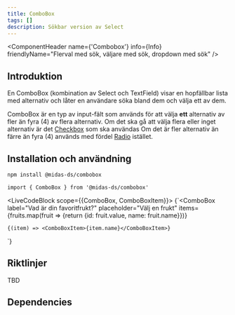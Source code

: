 ```yaml
---
title: ComboBox
tags: []
description: Sökbar version av Select
---
```



<ComponentHeader name={'Combobox'} info={Info} friendlyName="Flerval med sök, väljare med sök, dropdown med sök" />

## Introduktion

En ComboBox (kombination av Select och TextField) visar en hopfällbar lista med alternativ och låter en användare söka bland dem och välja ett av dem.

ComboBox är en typ av input-fält som används för att välja **ett** alternativ av fler än fyra (4) av flera alternativ. Om det ska gå att välja flera eller inget alternativ är det [Checkbox](./checkbox.mdx) som ska användas
Om det är fler alternativ än färre än fyra (4) används med fördel [Radio](./radio.mdx) istället.

## Installation och användning

```bash npm2yarn
npm install @midas-ds/combobox
```

```tsx
import { ComboBox } from '@midas-ds/combobox'
```

<LiveCodeBlock scope={{ComboBox, ComboBoxItem}}>
{`<ComboBox
    label="Vad är din favoritfrukt?"
    placeholder="Välj en frukt"
    items={fruits.map(fruit => {return {id: fruit.value, name: fruit.name}})}
>
    {(item) => <ComboBoxItem>{item.name}</ComboBoxItem>}
</ComboBox>`}
</LiveCodeBlock>

## Riktlinjer
TBD

## Dependencies
<ComponentFooter info={Info}/>